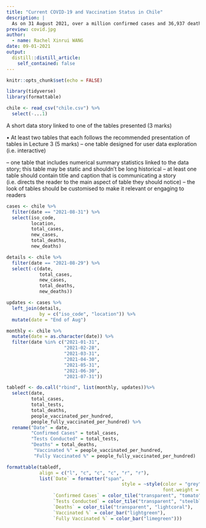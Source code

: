 ```yaml
---
title: "Current COVID-19 and Vaccination Status in Chile"
description: |
  As on 31 August 2021, over a million confirmed cases and 36,937 deaths have been recorded, however, the good news is more than 70% of the population in Chile is fully vaccinated.
preview: covid.jpg
author:
  - name: Rachel Xinrui WANG
date: 09-01-2021
output:
  distill::distill_article:
    self_contained: false
---
```


```r
knitr::opts_chunk$set(echo = FALSE)
```

```r
library(tidyverse)
library(formattable)
```

```r
chile <- read_csv("chile.csv") %>% 
  select(-...1)
```

A short data story linked to one of the tables presented (3 marks)

• At least two tables that each follows the recommended presentation of tables in Lecture 3 (5 marks)
– one table designed for user data exploration (i.e. interactive)

– one table that includes numerical summary statistics linked to the data story; this table may be static and shouldn’t be long
historical 
– at least one table should contain title and caption that is communicating a story (i.e. directs the reader to
the main aspect of table they should notice)
– the look of tables should be customised to make it relevant or engaging to readers

```r
cases <- chile %>% 
  filter(date == "2021-08-31") %>% 
  select(iso_code,
         location,
         total_cases,
         new_cases,
         total_deaths,
         new_deaths)

details <- chile %>% 
  filter(date == "2021-08-29") %>% 
  select(-c(date, 
            total_cases,
            new_cases,
            total_deaths,
            new_deaths))

updates <- cases %>% 
  left_join(details,
            by = c("iso_code", "location")) %>% 
  mutate(date = "End of Aug")

monthly <- chile %>% 
  mutate(date = as.character(date)) %>% 
  filter(date %in% c("2021-01-31",
                     "2021-02-28",
                     "2021-03-31",
                     "2021-04-30",
                     "2021-05-31",
                     "2021-06-30",
                     "2021-07-31"))

tabledf <- do.call("rbind", list(monthly, updates))%>% 
  select(date,
         total_cases,
         total_tests,
         total_deaths,
         people_vaccinated_per_hundred,
         people_fully_vaccinated_per_hundred) %>% 
  rename("Date" = date,
         "Confirmed Cases" = total_cases,
         "Tests Conducted" = total_tests,
         "Deaths" = total_deaths,
          "Vaccinated %" = people_vaccinated_per_hundred,
          "Fully Vaccinated %" = people_fully_vaccinated_per_hundred)

```


```r
formattable(tabledf, 
            align = c("l", "c", "c", "c", "r", "r"),
            list(`Date` = formatter("span",
                                          style = ~style(color = "grey",
                                                         font.weight = "bold")),
                 `Confirmed Cases` = color_tile("transparent", "tomato"),
                 `Tests Conducted` = color_tile("transparent", "steelblue3"),
                 `Deaths` = color_tile("transparent", "lightcoral"),
                 `Vaccinated %` = color_bar("lightgreen"),
                 `Fully Vaccinated %` = color_bar("limegreen")))
```

